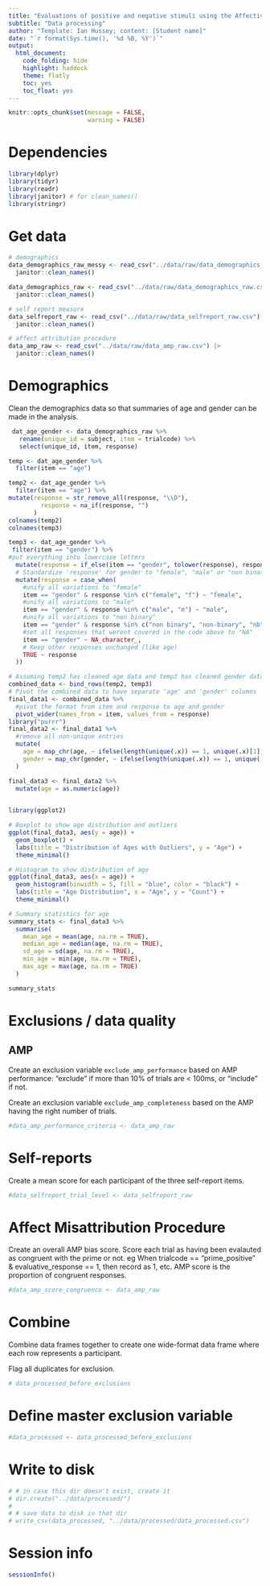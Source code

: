 ```yaml
---
title: "Evaluations of positive and negative stimuli using the Affective Misattribution Procedure (AMP) and self-reports"
subtitle: "Data processing"
author: "Template: Ian Hussey; content: [Student name]"
date: "`r format(Sys.time(), '%d %B, %Y')`"
output:
  html_document:
    code_folding: hide
    highlight: haddock
    theme: flatly
    toc: yes
    toc_float: yes
---
```


```r

knitr::opts_chunk$set(message = FALSE,
                      warning = FALSE)

```

# Dependencies

```r

library(dplyr)
library(tidyr)
library(readr)
library(janitor) # for clean_names()
library(stringr)

```

# Get data

```r

# demographics
data_demographics_raw_messy <- read_csv("../data/raw/data_demographics_raw_messy.csv", skip = 2) |>
  janitor::clean_names()

data_demographics_raw <- read_csv("../data/raw/data_demographics_raw.csv") |>
  janitor::clean_names()

# self report measure
data_selfreport_raw <- read_csv("../data/raw/data_selfreport_raw.csv") |>
  janitor::clean_names()

# affect attribution procedure
data_amp_raw <- read_csv("../data/raw/data_amp_raw.csv") |>
  janitor::clean_names()

```

# Demographics

Clean the demographics data so that summaries of age and gender can be made in the analysis.

```r

 dat_age_gender <- data_demographics_raw %>% 
   rename(unique_id = subject, item = trialcode) %>% 
   select(unique_id, item, response)

temp <- dat_age_gender %>% 
  filter(item == "age")

temp2 <- dat_age_gender %>% 
  filter(item == "age") %>% 
mutate(response = str_remove_all(response, "\\D"),
         response = na_if(response, "")
       )
colnames(temp2)
colnames(temp3)

temp3 <- dat_age_gender %>% 
 filter(item == "gender") %>% 
#put everything into lowercase letters
  mutate(response = if_else(item == "gender", tolower(response), response)) %>%
  # Standardize 'response' for gender to "female", "male" or "non binary"
  mutate(response = case_when( 
    #unify all variations to "female"
    item == "gender" & response %in% c("female", "f") ~ "female",  
    #unify all variations to "male"
    item == "gender" & response %in% c("male", "m") ~ "male",
    #unify all variations to "non binary"
    item == "gender" & response %in% c("non binary", "non-binary", "nb") ~ "non binary", 
    #set all responses that werent covered in the code above to "NA"
    item == "gender" ~ NA_character_, 
    # Keep other responses unchanged (like age)
    TRUE ~ response  
  ))

# Assuming temp2 has cleaned age data and temp3 has cleaned gender data
combined_data <- bind_rows(temp2, temp3)
# Pivot the combined data to have separate 'age' and 'gender' columns
final_data1 <- combined_data %>%
  #pivot the format from item and response to age and gender
  pivot_wider(names_from = item, values_from = response)
library("purrr")
final_data2 <- final_data1 %>% 
  #remove all non-unique entries
  mutate(
    age = map_chr(age, ~ ifelse(length(unique(.x)) == 1, unique(.x)[1], NA_character_)),
    gender = map_chr(gender, ~ ifelse(length(unique(.x)) == 1, unique(.x)[1], NA_character_))
  )

final_data3 <- final_data2 %>% 
  mutate(age = as.numeric(age))
  

library(ggplot2)

# Boxplot to show age distribution and outliers
ggplot(final_data3, aes(y = age)) +
  geom_boxplot() +
  labs(title = "Distribution of Ages with Outliers", y = "Age") +
  theme_minimal()

# Histogram to show distribution of age
ggplot(final_data3, aes(x = age)) +
  geom_histogram(binwidth = 5, fill = "blue", color = "black") +
  labs(title = "Age Distribution", x = "Age", y = "Count") +
  theme_minimal()

# Summary statistics for age
summary_stats <- final_data3 %>%
  summarise(
    mean_age = mean(age, na.rm = TRUE),
    median_age = median(age, na.rm = TRUE),
    sd_age = sd(age, na.rm = TRUE),
    min_age = min(age, na.rm = TRUE),
    max_age = max(age, na.rm = TRUE)
  )

summary_stats


```

# Exclusions / data quality

## AMP

Create an exclusion variable `exclude_amp_performance` based on AMP performance: "exclude" if more than 10% of trials are < 100ms, or "include" if not.

Create an exclusion variable `exclude_amp_completeness` based on the AMP having the right number of trials.

```r

#data_amp_performance_criteria <- data_amp_raw 

```

# Self-reports

Create a mean score for each participant of the three self-report items.

```r

#data_selfreport_trial_level <- data_selfreport_raw 

```

# Affect Misattribution Procedure

Create an overall AMP bias score. Score each trial as having been evalauted as congruent with the prime or not. eg When trialcode == "prime_positive" & evaluative_response == 1, then record as 1, etc. AMP score is the proportion of congruent responses.

```r

#data_amp_score_congruence <- data_amp_raw 

```

# Combine 

Combine data frames together to create one wide-format data frame where each row represents a participant.

Flag all duplicates for exclusion.

```r

# data_processed_before_exclusions 

```

# Define master exclusion variable

```r

#data_processed <- data_processed_before_exclusions

```

# Write to disk

```r

# # in case this dir doesn't exist, create it
# dir.create("../data/processed/")
# 
# # save data to disk in that dir
# write_csv(data_processed, "../data/processed/data_processed.csv")

```

# Session info

```r

sessionInfo()

```


